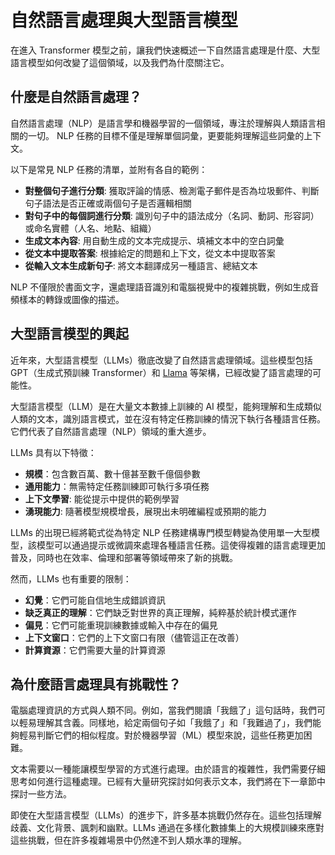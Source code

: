 # 自然語言處理與大型語言模型

<CourseFloatingBanner
    chapter={1}
    classNames="absolute z-10 right-0 top-0"
/>

在進入 Transformer 模型之前，讓我們快速概述一下自然語言處理是什麼、大型語言模型如何改變了這個領域，以及我們為什麼關注它。

## 什麼是自然語言處理？

自然語言處理（NLP）是語言學和機器學習的一個領域，專注於理解與人類語言相關的一切。 NLP 任務的目標不僅是理解單個詞彙，更要能夠理解這些詞彙的上下文。

以下是常見 NLP 任務的清單，並附有各自的範例：

- **對整個句子進行分類**: 獲取評論的情感、檢測電子郵件是否為垃圾郵件、判斷句子語法是否正確或兩個句子是否邏輯相關
- **對句子中的每個詞進行分類**: 識別句子中的語法成分（名詞、動詞、形容詞）或命名實體（人名、地點、組織）
- **生成文本內容**: 用自動生成的文本完成提示、填補文本中的空白詞彙
- **從文本中提取答案**: 根據給定的問題和上下文，從文本中提取答案
- **從輸入文本生成新句子**: 將文本翻譯成另一種語言、總結文本

NLP 不僅限於書面文字，還處理語音識別和電腦視覺中的複雜挑戰，例如生成音頻樣本的轉錄或圖像的描述。

## 大型語言模型的興起

近年來，大型語言模型（LLMs）徹底改變了自然語言處理領域。這些模型包括 GPT（生成式預訓練 Transformer）和 [Llama](https://huggingface.co/meta-llama) 等架構，已經改變了語言處理的可能性。

大型語言模型（LLM）是在大量文本數據上訓練的 AI 模型，能夠理解和生成類似人類的文本，識別語言模式，並在沒有特定任務訓練的情況下執行各種語言任務。它們代表了自然語言處理（NLP）領域的重大進步。

LLMs 具有以下特徵：

- **規模**：包含數百萬、數十億甚至數千億個參數
- **通用能力**：無需特定任務訓練即可執行多項任務 
- **上下文學習**: 能從提示中提供的範例學習
- **湧現能力**: 隨著模型規模增長，展現出未明確編程或預期的能力

LLMs 的出現已經將範式從為特定 NLP 任務建構專門模型轉變為使用單一大型模型，該模型可以通過提示或微調來處理各種語言任務。這使得複雜的語言處理更加普及，同時也在效率、倫理和部署等領域帶來了新的挑戰。

然而，LLMs 也有重要的限制：

- **幻覺**：它們可能自信地生成錯誤資訊
- **缺乏真正的理解**：它們缺乏對世界的真正理解，純粹基於統計模式運作
- **偏見**：它們可能重現訓練數據或輸入中存在的偏見
- **上下文窗口**：它們的上下文窗口有限（儘管這正在改善）
- **計算資源**：它們需要大量的計算資源

## 為什麼語言處理具有挑戰性？

電腦處理資訊的方式與人類不同。例如，當我們閱讀「我餓了」這句話時，我們可以輕易理解其含義。同樣地，給定兩個句子如「我餓了」和「我難過了」，我們能夠輕易判斷它們的相似程度。對於機器學習（ML）模型來說，這些任務更加困難。

文本需要以一種能讓模型學習的方式進行處理。由於語言的複雜性，我們需要仔細思考如何進行這種處理。已經有大量研究探討如何表示文本，我們將在下一章節中探討一些方法。

即使在大型語言模型（LLMs）的進步下，許多基本挑戰仍然存在。這些包括理解歧義、文化背景、諷刺和幽默。LLMs 通過在多樣化數據集上的大規模訓練來應對這些挑戰，但在許多複雜場景中仍然達不到人類水準的理解。